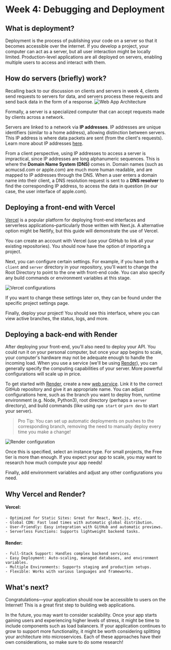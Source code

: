 # Week 4: Debugging and Deployment

## What is deployment?

Deployment is the process of publishing your code on a server so that it becomes accessible over the internet. If you develop a project, your computer can act as a server, but all user interaction might be locally limited. Production-level applications are all deployed on servers, enabling multiple
users to access and interact with them.

## How do servers (briefly) work?

Recalling back to our discussion on clients and servers in week 4, clients send requests to servers for data, and servers process these requests and send back data in the form of a response.
![Web App Architecture](pages/hack-school/images/webapparch.png)

Formally, a server is a specialized computer that can accept requests made by clients across a network.

Servers are linked to a network via **IP addresses**. IP addresses are unique identifiers (similar to a home address), allowing distinction between servers. This IP address is where data packets are sent (from the client's requests). Learn more about
IP addresses [here](https://en.wikipedia.org/wiki/IP_address).

From a client perspective, using IP addresses to access a server is impractical, since IP addresses are long alphanumeric sequences. This is where the **Domain Name System (DNS)** comes in.
Domain names (such as acmucsd.com or apple.com) are much more human readable, and are mapped to IP addresses through the DNS. When a user enters a domain name into their client, a DNS resolution request is sent to
a **DNS resolver** to find the corresponding IP address, to access the data in question (in our case, the user interface of apple.com).

## Deploying a front-end with Vercel

[Vercel](https://vercel.com) is a popular platform for deploying front-end interfaces and serverless applications–particularly those written with Next.js. A alternative option might be Netlify, but this guide will 
demonstrate the use of Vercel.

You can create an account with Vercel (use your GitHub to link all your existing repositories). You should now have the option of importing a project.

Next, you can configure certain settings. For example, if you have both a `client` and `server` directory in your repository, you'll want to change the
Root Directory to point to the one with front-end code. You can also specify any build commands or environment variables at this stage.

![Vercel configurations](pages/hack-school/images/vercel_config.png)


If you want to change these settings later on, they can be found under the specific project settings page.

Finally, deploy your project! You should see this interface, where you can view active branches, the status, logs, and more.



## Deploying a back-end with Render

After deploying your front-end, you'll also need to deploy your API. You could run it on your personal computer, but once your app begins to scale, your computer's hardware
may not be adequate enough to handle the incoming load. When you use a service (we'll be using [Render](https://render.com)), you can generally specify the computing 
capabilities of your server. More powerful configurations will scale up in price.

To get started with [Render](https://render.com), create a new [web service](https://dashboard.render.com/create?type=web). Link it to the correct GitHub repository and give it an appropriate name. You can adjust
configurations here, such as the branch you want to deploy from, runtime environment (e.g. Node, Python3), root directory (perhaps a `server` directory), and
build commands (like using `npm start` or `yarn dev` to start your server).

> Pro Tip: You can set up automatic deployments on pushes to the corresponding branch, removing the need to manually deploy every time you make a change!

![Render configuration](pages/hack-school/images/render_config.png)

Once this is specified, select an instance type. For small projects, the Free tier is more than enough. If you expect your app to scale, you may want to research
how much compute your app needs!

Finally, add environment variables and adjust any other configurations you need.

## Why Vercel and Render?


#### **Vercel:**
    - Optimized for Static Sites: Great for React, Next.js, etc.
    - Global CDN: Fast load times with automatic global distribution.
    - User-Friendly: Easy integration with GitHub and automatic previews.
    - Serverless Functions: Supports lightweight backend tasks.

#### **Render:**
    - Full-Stack Support: Handles complex backend services.
    - Easy Deployment: Auto-scaling, managed databases, and environment variables.
    - Multiple Environments: Supports staging and production setups.
    - Flexible: Works with various languages and frameworks.


## What's next?

Congratulations––your application should now be accessible to users on the Internet! This is a great first step to building web applications.

In the future, you may want to consider scalability. Once your app starts gaining users and experiencing higher levels of stress, it might be time to include components such as
load balancers. If your application continues to grow to support more functionality, it might be worth considering splitting your architecture into microservices. Each of these approaches have their 
own considerations, so make sure to do some research!

